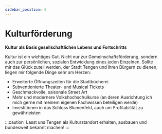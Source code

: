 ```yaml
---
sidebar_position: 6
---
```


# Kulturförderung

**Kultur als Basis gesellschaftlichen Lebens und Fortschritts** 

Kultur ist ein wichtiges Gut. Nicht nur zur Gemeinschaftsförderung, sondern auch zur persönlichen, sozialen Entwicklung eines jeden Einzelnen.
Sollte mir das Glück zuteil werden, der Stadt Tengen und ihren Bürgern zu dienen, liegen mir folgende Dinge sehr am Herzen:

* Erweiterte Öffnungszeiten für die Stadtbücherei
* Subventionierte Theater- und Musical Tickets
* Geschmackvolle, saisonale Street Art
* Mehr und modernere Volkshochschulkurse (an deren Ausrichtung ich mich gerne mit meinem eigenen Fachwissen beteiligen werde)
* Investitionen in das Schloss Blumenfeld, auch um Profitabilität zu gewährleisten

:::caution ‎
Lasst uns Tengen als Kulturstandort erhalten, ausbauen und bundesweit bekannt machen!
:::

